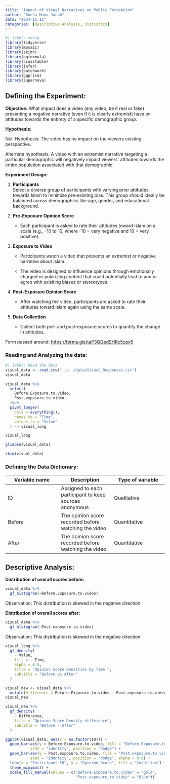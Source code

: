 ```yaml
---
title: "Impact of Visual Narratives on Public Perception"
author: "Sneha Manu Jacob"
date: "2024-11-11"
categories: [Descriptive Analysis, Statistics]
---
```


```r
#| label: setup
library(tidyverse)
library(mosaic)
library(skimr)
library(ggformula)
library(crosstable)
library(infer) 
library(patchwork) 
library(ggprism)
library(supernova) 
```

## Defining the Experiment:

**Objective:** What impact does a video (any video, be it real or fake) presenting a negative narrative (even if it is clearly extremist) have on attitudes towards the entirety of a specific demographic group.

**Hypothesis:**

Null Hypothesis: The video has no impact on the viewers existing perspective.

Alternate hypothesis: A video with an extremist narrative targeting a particular demographic will negatively impact viewers' attitudes towards the entire population associated with that demographic.

**Experiment Design:**

1.  **Participants**\
    Select a diverse group of participants with varying prior attitudes towards Islam to minimize pre-existing bias. This group should ideally be balanced across demographics like age, gender, and educational background.

2.  **Pre-Exposure Opinion Score**

    -   Each participant is asked to rate their attitudes toward Islam on a scale (e.g., -10 to 10, where -10 = very negative and 10 = very positive).

3.  **Exposure to Video**

    -   Participants watch a video that presents an extremist or negative narrative about Islam.

    -   The video is designed to influence opinions through emotionally charged or polarizing content that could potentially lead to and or agree with exisiting biases or stereotypes.

4.  **Post-Exposure Opinion Score**

    -   After watching the video, participants are asked to rate their attitudes toward Islam again using the same scale.

5.  **Data Collection**

    -   Collect both pre- and post-exposure scores to quantify the change in attitudes.

Form passed around: <https://forms.gle/taP3QGedSHRc5cpx5>

### Reading and Analyzing the data:

```r
#| label: Read the data
visual_data <- read.csv("../../data/Visual_Responses.csv")
visual_data
```

```r
visual_data %>%
  select(
    Before.Exposure.to.video,
    Post.exposure.to.video
  )%>%
  pivot_longer(
    cols = everything(),
    names_to = "Time",
    values_to = "Value"
  ) -> visual_long

visual_long
```

```r
glimpse(visual_data)
```

```r
skim(visual_data)
```

### Defining the Data Dictionary:

| Variable name | Description | Type of variable |
|------------------------|------------------------|------------------------|
| ID | Assigned to each participant to keep sources anonymous | Qualitative |
| Before | The opinion score recorded before watching the video | Quantitative |
| After | The opinion score recorded before watching the video | Quantitative |

## Descriptive Analysis:

**Distribution of overall scores before:**

```r
visual_data %>%
  gf_histogram(~Before.Exposure.to.video)
```

Observation: This distribution is skewed in the negative direction

**Distribution of overall scores after:**

```r
visual_data %>%
  gf_histogram(~Post.exposure.to.video)
```

Observation: This distribution is skewed in the negative direction

```r
visual_long %>%
  gf_density(
    ~ Value,
    fill = ~ Time,
    alpha = 0.5,
    title = "Opinion Score Densities by Time ",
    subtitle = "Before vs After"
  )
```

```r
visual_new <- visual_data %>%
  mutate(Difference = Before.Exposure.to.video - Post.exposure.to.video)
visual_new
```

```r
visual_new %>%
  gf_density(
    ~ Difference,
    title = "Opinion Score Density difference",
    subtitle = "Before - After"
  )
```

```r
ggplot(visual_data, aes(x = as.factor(ID))) +
  geom_bar(aes(y = Before.Exposure.to.video, fill = "Before.Exposure.to.video"), 
           stat = "identity", position = "dodge") +
  geom_bar(aes(y = Post.exposure.to.video, fill = "Post.exposure.to.video"), 
           stat = "identity", position = "dodge", alpha = 0.6) +
  labs(x = "Participant ID", y = "Opinion Score", fill = "Condition") +
  theme_minimal() +
  scale_fill_manual(values = c("Before.Exposure.to.video" = "gold", 
                               "Post.exposure.to.video" = "blue"))
```


